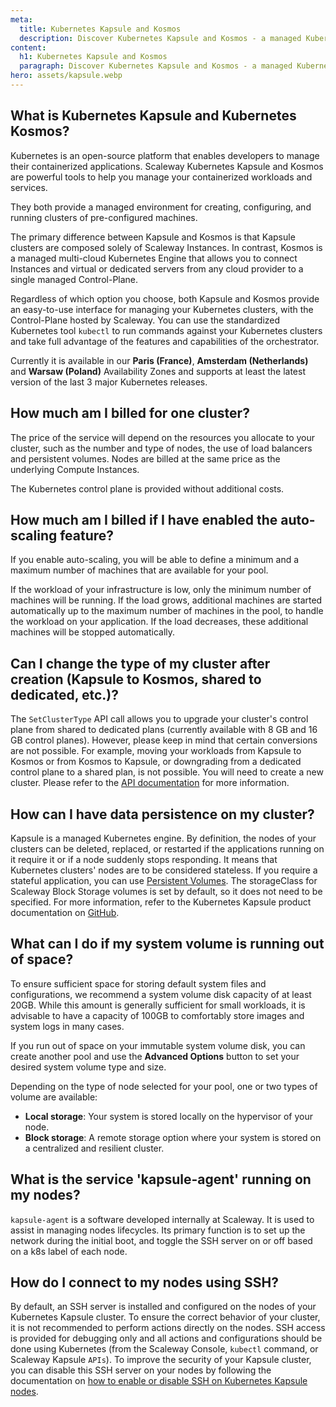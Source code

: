 ```yaml
---
meta:
  title: Kubernetes Kapsule and Kosmos
  description: Discover Kubernetes Kapsule and Kosmos - a managed Kubernetes service.
content:
  h1: Kubernetes Kapsule and Kosmos
  paragraph: Discover Kubernetes Kapsule and Kosmos - a managed Kubernetes service.
hero: assets/kapsule.webp
---
```


## What is Kubernetes Kapsule and Kubernetes Kosmos?

Kubernetes is an open-source platform that enables developers to manage their containerized applications. Scaleway Kubernetes Kapsule and Kosmos are powerful tools to help you manage your containerized workloads and services.

They both provide a managed environment for creating, configuring, and running clusters of pre-configured machines.

The primary difference between Kapsule and Kosmos is that Kapsule clusters are composed solely of Scaleway Instances.
In contrast, Kosmos is a managed multi-cloud Kubernetes Engine that allows you to connect Instances and virtual or dedicated servers from any cloud provider to a single managed Control-Plane.

Regardless of which option you choose, both Kapsule and Kosmos provide an easy-to-use interface for managing your Kubernetes clusters, with the Control-Plane hosted by Scaleway.
You can use the standardized Kubernetes tool `kubectl` to run commands against your Kubernetes clusters and take full advantage of the features and capabilities of the orchestrator.

Currently it is available in our **Paris (France)**, **Amsterdam (Netherlands)** and **Warsaw (Poland)** Availability Zones and supports at least the latest version of the last 3 major Kubernetes releases.

## How much am I billed for one cluster?

The price of the service will depend on the resources you allocate to your cluster, such as the number and type of nodes, the use of load balancers and persistent volumes.
Nodes are billed at the same price as the underlying Compute Instances.

The Kubernetes control plane is provided without additional costs.

## How much am I billed if I have enabled the auto-scaling feature?

If you enable auto-scaling, you will be able to define a minimum and a maximum number of machines that are available for your pool.

If the workload of your infrastructure is low, only the minimum number of machines will be running. If the load grows, additional machines are started automatically up to the maximum number of machines in the pool, to handle the workload on your application. If the load decreases, these additional machines will be stopped automatically.

## Can I change the type of my cluster after creation (Kapsule to Kosmos, shared to dedicated, etc.)?

The `SetClusterType` API call allows you to upgrade your cluster's control plane from shared to dedicated plans (currently available with 8 GB and 16 GB control planes). However, please keep in mind that certain conversions are not possible.
For example, moving your workloads from Kapsule to Kosmos or from Kosmos to Kapsule, or downgrading from a dedicated control plane to a shared plan, is not possible. You will need to create a new cluster.
Please refer to the [API documentation](https://www.scaleway.com/en/developers/api/kubernetes/#path-clusters-change-the-cluster-type) for more information.

## How can I have data persistence on my cluster?

Kapsule is a managed Kubernetes engine. By definition, the nodes of your clusters can be deleted, replaced, or restarted if the applications running on it require it or if a node suddenly stops responding. It means that Kubernetes clusters' nodes are to be considered stateless.
If you require a stateful application, you can use [Persistent Volumes](https://kubernetes.io/docs/concepts/storage/persistent-volumes/).
The storageClass for Scaleway Block Storage volumes is set by default, so it does not need to be specified.
For more information, refer to the Kubernetes Kapsule product documentation on [GitHub](https://github.com/scaleway/scaleway-csi/tree/master/examples/kubernetes).

## What can I do if my system volume is running out of space?

To ensure sufficient space for storing default system files and configurations, we recommend a system volume disk capacity of at least 20GB. While this amount is generally sufficient for small workloads, it is advisable to have a capacity of 100GB to comfortably store images and system logs in many cases.

If you run out of space on your immutable system volume disk, you can create another pool and use the **Advanced Options** button to set your desired system volume type and size.

Depending on the type of node selected for your pool, one or two types of volume are available:

* **Local storage**: Your system is stored locally on the hypervisor of your node.
* **Block storage**: A remote storage option where your system is stored on a centralized and resilient cluster.

## What is the service 'kapsule-agent' running on my nodes?

`kapsule-agent` is a software developed internally at Scaleway. It is used to assist in managing nodes lifecycles. Its primary function is to set up the network during the initial boot, and toggle the SSH server on or off based on a k8s label of each node.

## How do I connect to my nodes using SSH?

By default, an SSH server is installed and configured on the nodes of your Kubernetes Kapsule cluster. To ensure the correct behavior of your cluster, it is not recommended to perform actions directly on the nodes. SSH access is provided for debugging only and all actions and configurations should be done using Kubernetes (from the Scaleway Console, `kubectl` command, or Scaleway Kapsule `APIs`).
To improve the security of your Kapsule cluster, you can disable this SSH server on your nodes by following the documentation on [how to enable or disable SSH on Kubernetes Kapsule nodes](/containers/kubernetes/how-to/enable-disable-ssh/).